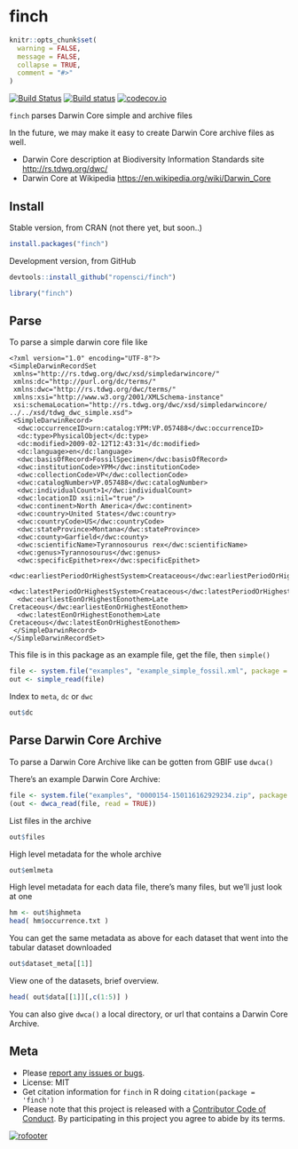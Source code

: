 finch
=======

```r
knitr::opts_chunk$set(
  warning = FALSE,
  message = FALSE,
  collapse = TRUE,
  comment = "#>"
)
```

[![Build Status](https://api.travis-ci.org/ropensci/finch.png)](https://travis-ci.org/ropensci/finch)
[![Build status](https://ci.appveyor.com/api/projects/status/rsjg02cbwfbujxn0?svg=true)](https://ci.appveyor.com/project/sckott/finch)
[![codecov.io](https://codecov.io/github/ropensci/finch/coverage.svg?branch=master)](https://codecov.io/github/ropensci/finch?branch=master)

`finch` parses Darwin Core simple and archive files

In the future, we may make it easy to create Darwin Core archive files as well.

* Darwin Core description at Biodiversity Information Standards site [http://rs.tdwg.org/dwc/](http://rs.tdwg.org/dwc/)
* Darwin Core at Wikipedia [https://en.wikipedia.org/wiki/Darwin_Core](https://en.wikipedia.org/wiki/Darwin_Core)

## Install

Stable version, from CRAN (not there yet, but soon..)

```r
install.packages("finch")
```

Development version, from GitHub

```r
devtools::install_github("ropensci/finch")
```

```r
library("finch")
```

## Parse

To parse a simple darwin core file like

```
<?xml version="1.0" encoding="UTF-8"?>
<SimpleDarwinRecordSet
 xmlns="http://rs.tdwg.org/dwc/xsd/simpledarwincore/"
 xmlns:dc="http://purl.org/dc/terms/"
 xmlns:dwc="http://rs.tdwg.org/dwc/terms/"
 xmlns:xsi="http://www.w3.org/2001/XMLSchema-instance"
 xsi:schemaLocation="http://rs.tdwg.org/dwc/xsd/simpledarwincore/ ../../xsd/tdwg_dwc_simple.xsd">
 <SimpleDarwinRecord>
  <dwc:occurrenceID>urn:catalog:YPM:VP.057488</dwc:occurrenceID>
  <dc:type>PhysicalObject</dc:type>
  <dc:modified>2009-02-12T12:43:31</dc:modified>
  <dc:language>en</dc:language>
  <dwc:basisOfRecord>FossilSpecimen</dwc:basisOfRecord>
  <dwc:institutionCode>YPM</dwc:institutionCode>
  <dwc:collectionCode>VP</dwc:collectionCode>
  <dwc:catalogNumber>VP.057488</dwc:catalogNumber>
  <dwc:individualCount>1</dwc:individualCount>
  <dwc:locationID xsi:nil="true"/>
  <dwc:continent>North America</dwc:continent>
  <dwc:country>United States</dwc:country>
  <dwc:countryCode>US</dwc:countryCode>
  <dwc:stateProvince>Montana</dwc:stateProvince>
  <dwc:county>Garfield</dwc:county>
  <dwc:scientificName>Tyrannosourus rex</dwc:scientificName>
  <dwc:genus>Tyrannosourus</dwc:genus>
  <dwc:specificEpithet>rex</dwc:specificEpithet>
  <dwc:earliestPeriodOrHighestSystem>Creataceous</dwc:earliestPeriodOrHighestSystem>
  <dwc:latestPeriodOrHighestSystem>Creataceous</dwc:latestPeriodOrHighestSystem>
  <dwc:earliestEonOrHighestEonothem>Late Cretaceous</dwc:earliestEonOrHighestEonothem>
  <dwc:latestEonOrHighestEonothem>Late Cretaceous</dwc:latestEonOrHighestEonothem>
 </SimpleDarwinRecord>
</SimpleDarwinRecordSet>
```

This file is in this package as an example file, get the file, then `simple()`

```r
file <- system.file("examples", "example_simple_fossil.xml", package = "finch")
out <- simple_read(file)
```

Index to `meta`, `dc` or `dwc`

```r
out$dc
```

## Parse Darwin Core Archive

To parse a Darwin Core Archive like can be gotten from GBIF use `dwca()`

There's an example Darwin Core Archive:

```r
file <- system.file("examples", "0000154-150116162929234.zip", package = "finch")
(out <- dwca_read(file, read = TRUE))
```

List files in the archive

```r
out$files
```

High level metadata for the whole archive

```r
out$emlmeta
```

High level metadata for each data file, there's many files, but we'll just look at one

```r
hm <- out$highmeta
head( hm$occurrence.txt )
```

You can get the same metadata as above for each dataset that went into the tabular dataset downloaded

```r
out$dataset_meta[[1]]
```

View one of the datasets, brief overview.

```r
head( out$data[[1]][,c(1:5)] )
```

You can also give `dwca()` a local directory, or url that contains a Darwin Core Archive.

## Meta

* Please [report any issues or bugs](https://github.com/ropensci/finch/issues).
* License: MIT
* Get citation information for `finch` in R doing `citation(package = 'finch')`
* Please note that this project is released with a [Contributor Code of Conduct](CONDUCT.md). By participating in this project you agree to abide by its terms.

[![rofooter](http://ropensci.org/public_images/github_footer.png)](http://ropensci.org)
